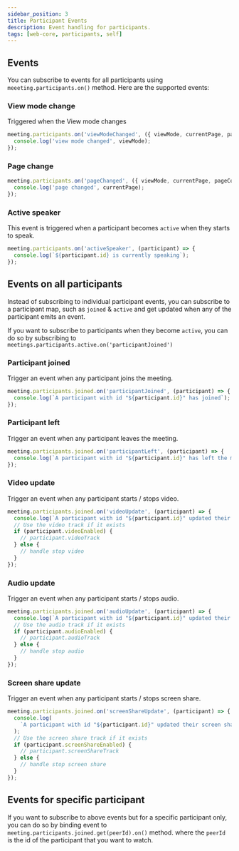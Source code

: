```yaml
---
sidebar_position: 3
title: Participant Events
description: Event handling for participants.
tags: [web-core, participants, self]
---
```


## Events

You can subscribe to events for all participants using `meeeting.participants.on()` method.
Here are the supported events:

### View mode change

Triggered when the View mode changes

```ts
meeting.participants.on('viewModeChanged', ({ viewMode, currentPage, pageCount }) => {
  console.log('view mode changed', viewMode);
});
```

### Page change

```ts
meeting.participants.on('pageChanged', ({ viewMode, currentPage, pageCount }) => {
  console.log('page changed', currentPage);
});
```

### Active speaker

This event is triggered when a participant becomes `active` when they starts to speak.

```ts
meeting.participants.on('activeSpeaker', (participant) => {
  console.log(`${participant.id} is currently speaking`);
});
```

## Events on all participants

Instead of subscribing to individual participant events, you can subscribe to a participant map, such as `joined` & `active` and get updated when any of the participant emits an event.

If you want to subscribe to participants when they become `active`, you can do so by subscribing to `meetings.participants.active.on('participantJoined')`

### Participant joined

Trigger an event when any participant joins the meeting.

```ts
meeting.participants.joined.on('participantJoined', (participant) => {
  console.log(`A participant with id "${participant.id}" has joined`);
});
```

### Participant left

Trigger an event when any participant leaves the meeting.

```ts
meeting.participants.joined.on('participantLeft', (participant) => {
  console.log(`A participant with id "${participant.id}" has left the meeting`);
});
```

### Video update

Trigger an event when any participant starts / stops video.

```ts
meeting.participants.joined.on('videoUpdate', (participant) => {
  console.log(`A participant with id "${participant.id}" updated their video track in the meeting`);
  // Use the video track if it exists
  if (participant.videoEnabled) {
    // participant.videoTrack
  } else {
    // handle stop video
  }
});
```

### Audio update

Trigger an event when any participant starts / stops audio.

```ts
meeting.participants.joined.on('audioUpdate', (participant) => {
  console.log(`A participant with id "${participant.id}" updated their audio track in the meeting`);
  // Use the audio track if it exists
  if (participant.audioEnabled) {
    // participant.audioTrack
  } else {
    // handle stop audio
  }
});
```

### Screen share update

Trigger an event when any participant starts / stops screen share.

```ts
meeting.participants.joined.on('screenShareUpdate', (participant) => {
  console.log(
    `A participant with id "${participant.id}" updated their screen share in the meeting`
  );
  // Use the screen share track if it exists
  if (participant.screenShareEnabled) {
    // participant.screenShareTrack
  } else {
    // handle stop screen share
  }
});
```

## Events for specific participant

If you want to subscribe to above events but for a specific participant only, you can do so by binding event to `meeting.participants.joined.get(peerId).on()` method. where the `peerId` is the id of the participant that you want to watch.
